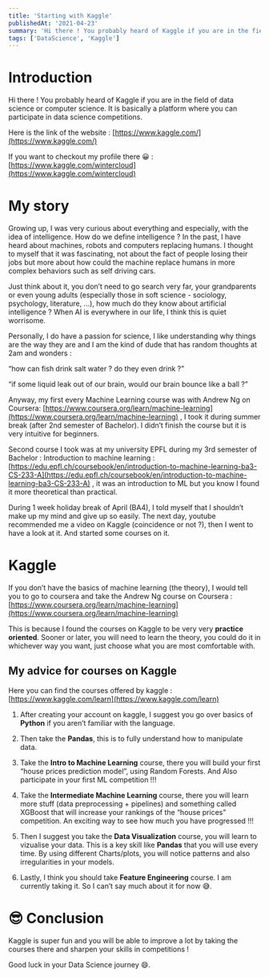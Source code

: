 ---
title: 'Starting with Kaggle'
publishedAt: '2021-04-23'
summary: 'Hi there ! You probably heard of Kaggle if you are in the field of data science or computer science. It is basically a platform where you can participate in data science competitions.'
tags: ['DataScience', 'Kaggle']
---

# Introduction

Hi there ! You probably heard of Kaggle if you are in the field of data science or computer science. It is basically a platform where you can participate in data science competitions. 

Here is the link of the website : [https://www.kaggle.com/](https://www.kaggle.com/)

If you want to checkout my profile there 😀 : [https://www.kaggle.com/wintercloud](https://www.kaggle.com/wintercloud)

# My story

Growing up, I was very curious about everything and especially, with the idea of intelligence. How do we define intelligence ? In the past, I have heard about machines, robots and computers replacing humans. I thought to myself that it was fascinating, not about the fact of people losing their jobs but more about how could the machine replace humans in more complex behaviors such as self driving cars. 

Just think about it, you don’t need to go search very far, your grandparents or even young adults (especially those in soft science - sociology, psychology, literature, ...), how much do they know about artificial intelligence ? When AI is everywhere in our life, I think this is quiet worrisome. 

Personally, I do have a passion for science, I like understanding why things are the way they are and I am the kind of dude that has random thoughts at 2am and wonders : 

“how can fish drink salt water ? do they even drink ?”

“if some liquid leak out of our brain, would our brain bounce like a ball ?”

Anyway, my first every Machine Learning course was with Andrew Ng on Coursera: [https://www.coursera.org/learn/machine-learning](https://www.coursera.org/learn/machine-learning) , I took it during summer break (after 2nd semester of Bachelor). I didn’t finish the course but it is very intuitive for beginners.

Second course I took was at my university EPFL during my 3rd semester of Bachelor : Introduction to machine learning : [https://edu.epfl.ch/coursebook/en/introduction-to-machine-learning-ba3-CS-233-A](https://edu.epfl.ch/coursebook/en/introduction-to-machine-learning-ba3-CS-233-A) , it was an introduction to ML but you know I found it more theoretical than practical.

During 1 week holiday break of April (BA4), I told myself that I shouldn’t make up my mind and give up so easily. The next day, youtube recommended me a video on Kaggle (coincidence or not ?), then I went to have a look at it. And started some courses on it.

# Kaggle

If you don’t have the basics of machine learning (the theory), I would tell you to go to coursera and take the Andrew Ng course on Coursera : [https://www.coursera.org/learn/machine-learning](https://www.coursera.org/learn/machine-learning) 

This is because I found the courses on Kaggle to be very very **practice oriented**. Sooner or later, you will need to learn the theory, you could do it in whichever way you want, just choose what you are most comfortable with. 

## My advice for courses on Kaggle

Here you can find the courses offered by kaggle : [https://www.kaggle.com/learn](https://www.kaggle.com/learn)

1) After creating your account on kaggle, I suggest you go over basics of **Python** if you aren’t familiar with the language.

2) Then take the **Pandas**, this is to fully understand how to manipulate data.

3) Take the **Intro to Machine Learning** course, there you will build your first “house prices prediction model”, using Random Forests. And Also participate in your first ML competition !!! 

4) Take the **Intermediate Machine Learning** course, there you will learn more stuff (data preprocessing + pipelines) and something called XGBoost that will increase your rankings of the “house prices” competition. An exciting way to see how much you have progressed !!!

5) Then I suggest you take the **Data Visualization** course, you will learn to vizualise your data. This is a key skill like **Pandas** that you will use every time. By using different Charts/plots, you will notice patterns and also irregularities in your models.

6) Lastly, I think you should take **Feature Engineering** course. I am currently taking it. So I can’t say much about it for now 😅.

# 😎 Conclusion

Kaggle is super fun and you will be able to improve a lot by taking the courses there and sharpen your skills in competitions !

Good luck in your Data Science journey 😄.